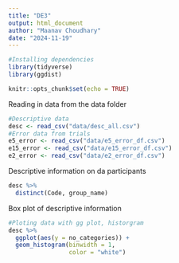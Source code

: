 ```yaml
---
title: "DE3"
output: html_document
author: "Maanav Choudhary"
date: "2024-11-19"
---
```


```r
#Installing dependencies
library(tidyverse)
library(ggdist)
```


```r
knitr::opts_chunk$set(echo = TRUE)
```

Reading in data from the data folder

```r
#Descriptive data
desc <- read_csv("data/desc_all.csv") 
#Error data from trials 
e5_error <- read_csv("data/e5_error_df.csv")
e15_error <- read_csv("data/e15_error_df.csv")
e2_error <- read_csv("data/e2_error_df.csv")
```

Descriptive information on da participants

```r
desc %>%
  distinct(Code, group_name)
```
Box plot of descriptive information
```r
#Ploting data with gg plot, historgram
desc %>%
  ggplot(aes(y = no_categories)) +
  geom_histogram(binwidth = 1,
                 color = "white")
```

